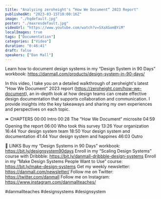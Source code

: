 ```yaml
---
title: "Analyzing zeroheight's “How We Document“ 2023 Report"
publishedAt: "2023-03-15T10:00:16Z"
image: "./hqdefault.jpg"
poster: "./maxresdefault.jpg"
videoUrl: "https://www.youtube.com/watch?v=SXaXGomBYiM"
localImages: true
tags: ["Documentation"]
categories: ["Video"]
duration: "0:46:41"
draft: false
speakers: ["Dan Mall"]
---
```


Learn how to document design systems in my “Design System in 90 Days” workbook: https://danmall.com/products/design-system-in-90-days/

In this video, I take you on a detailed walkthrough of zeroheight's latest "How We Document" 2023 report (https://zeroheight.com/how-we-document), an in-depth look at how design teams can create effective design documentation that supports collaboration and communication. I provide insights into the key takeaways and sharing my own experiences and perspectives on each topic.

⏩ CHAPTERS
00:00 Intro
00:28 The “How We Document“ microsite
04:59 Opening the report
06:00 Who took this survey
13:26 Your organization
16:44 Your design system team
18:50 Your design system and documentation
41:44 Your design system and happines
46:03 Outro

🔗 LINKS
Buy my “Design Systems in 90 Days” workbook: https://bit.ly/designsystem90days
Enroll in my “Scaling Design Systems” course with Dribbble: https://bit.ly/danmall-dribbble-design-systems
Enroll in my “Make Design Systems People Want to Use” course: https://bit.ly/make-design-systems
Get my weekly newsletter: https://danmall.com/newsletter/
Follow me on Twitter: https://twitter.com/danmall
Follow me on Instagram: https://www.instagram.com/danmallteaches/

#danmallteaches #designsystems #designsystem
